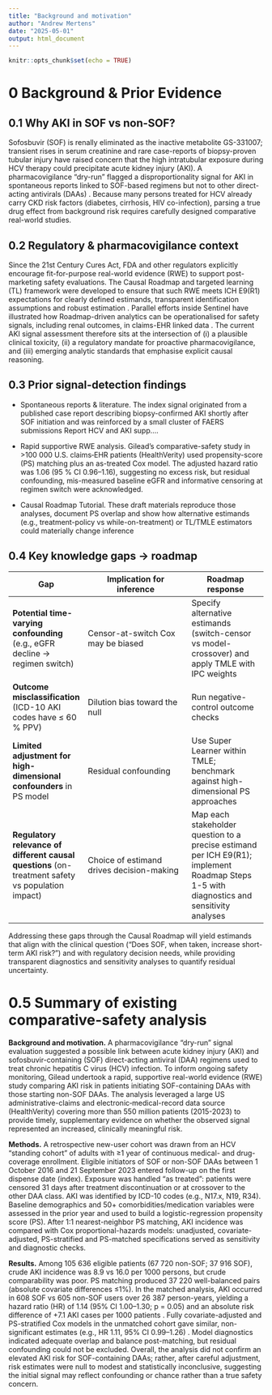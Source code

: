```yaml
---
title: "Background and motivation"
author: "Andrew Mertens"
date: "2025-05-01"
output: html_document
---
```


```r
knitr::opts_chunk$set(echo = TRUE)
```




# 0 Background & Prior Evidence

## 0.1 Why AKI in SOF vs non-SOF?

Sofosbuvir (SOF) is renally eliminated as the inactive metabolite GS-331007; transient rises in serum creatinine and rare case-reports of biopsy-proven tubular injury have raised concern that the high intratubular exposure during HCV therapy could precipitate acute kidney injury (AKI). A pharmacovigilance “dry-run” flagged a disproportionality signal for AKI in spontaneous reports linked to SOF-based regimens but not to other direct-acting antivirals (DAAs) . Because many persons treated for HCV already carry CKD risk factors (diabetes, cirrhosis, HIV co-infection), parsing a true drug effect from background risk requires carefully designed comparative real-world studies.



## 0.2 Regulatory & pharmacovigilance context

Since the 21st Century Cures Act, FDA and other regulators explicitly encourage fit-for-purpose real-world evidence (RWE) to support post-marketing safety evaluations. The Causal Roadmap and targeted learning (TL) framework were developed to ensure that such RWE meets ICH E9(R1) expectations for clearly defined estimands, transparent identification assumptions and robust estimation . Parallel efforts inside Sentinel have illustrated how Roadmap-driven analytics can be operationalised for safety signals, including renal outcomes, in claims-EHR linked data . The current AKI signal assessment therefore sits at the intersection of (i) a plausible clinical toxicity, (ii) a regulatory mandate for proactive pharmacovigilance, and (iii) emerging analytic standards that emphasise explicit causal reasoning.



## 0.3 Prior signal-detection findings 

  *  Spontaneous reports & literature. The index signal originated from a published case report describing biopsy-confirmed AKI shortly after SOF initiation and was reinforced by a small cluster of FAERS submissions Report HCV and AKI supp….

  *  Rapid supportive RWE analysis. Gilead’s comparative-safety study in >100 000 U.S. claims‐EHR patients (HealthVerity) used propensity-score (PS) matching plus an as-treated Cox model. The adjusted hazard ratio was 1.06 (95 % CI 0.96–1.16), suggesting no excess risk, but residual confounding, mis-measured baseline eGFR and informative censoring at regimen switch were acknowledged.

  *  Causal Roadmap Tutorial.  These draft materials reproduce those analyses, document PS overlap and show how alternative estimands (e.g., treatment-policy vs while-on-treatment) or TL/TMLE estimators could materially change inference 

## 0.4 Key knowledge gaps → roadmap

| Gap | Implication for inference | Roadmap response |
|-----|---------------------------|------------------|
| **Potential time-varying confounding** (e.g., eGFR decline → regimen switch) | Censor-at-switch Cox may be biased | Specify alternative estimands (switch-censor vs model-crossover) and apply TMLE with IPC weights |
| **Outcome misclassification** (ICD-10 AKI codes have ≤ 60 % PPV) | Dilution bias toward the null | Run negative-control outcome checks |
| **Limited adjustment for high-dimensional confounders** in PS model | Residual confounding | Use Super Learner within TMLE; benchmark against high-dimensional PS approaches |
| **Regulatory relevance of different causal questions** (on-treatment safety vs population impact) | Choice of estimand drives decision-making | Map each stakeholder question to a precise estimand per ICH E9(R1); implement Roadmap Steps 1-5 with diagnostics and sensitivity analyses |


Addressing these gaps through the Causal Roadmap will yield estimands that align with the clinical question (“Does SOF, when taken, increase short-term AKI risk?”) and with regulatory decision needs, while providing transparent diagnostics and sensitivity analyses to quantify residual uncertainty.





# 0.5 Summary of existing comparative-safety analysis


**Background and motivation.** A pharmacovigilance “dry-run” signal evaluation suggested a possible link between acute kidney injury (AKI) and sofosbuvir-containing (SOF) direct-acting antiviral (DAA) regimens used to treat chronic hepatitis C virus (HCV) infection. To inform ongoing safety monitoring, Gilead undertook a rapid, supportive real-world evidence (RWE) study comparing AKI risk in patients initiating SOF-containing DAAs with those starting non-SOF DAAs. The analysis leveraged a large US administrative-claims and electronic‐medical-record data source (HealthVerity) covering more than 550 million patients (2015-2023) to provide timely, supplementary evidence on whether the observed signal represented an increased, clinically meaningful risk.

**Methods.** A retrospective new-user cohort was drawn from an HCV “standing cohort” of adults with ≥1 year of continuous medical- and drug-coverage enrollment. Eligible initiators of SOF or non-SOF DAAs between 1 October 2016 and 21 September 2023 entered follow-up on the first dispense date (index). Exposure was handled “as treated”: patients were censored 31 days after treatment discontinuation or at crossover to the other DAA class. AKI was identified by ICD-10 codes (e.g., N17.x, N19, R34). Baseline demographics and 50+ comorbidities/medication variables were assessed in the prior year and used to build a logistic-regression propensity score (PS). After 1:1 nearest-neighbor PS matching, AKI incidence was compared with Cox proportional-hazards models: unadjusted, covariate-adjusted, PS-stratified and PS-matched specifications served as sensitivity and diagnostic checks.

**Results.** Among 105 636 eligible patients (67 720 non-SOF; 37 916 SOF), crude AKI incidence was 8.9 vs 16.0 per 1000 persons, but crude comparability was poor. PS matching produced 37 220 well-balanced pairs (absolute covariate differences ≤1%). In the matched analysis, AKI occurred in 608 SOF vs 605 non-SOF users over 26 387 person-years, yielding a hazard ratio (HR) of 1.14 (95% CI 1.00–1.30; p = 0.05) and an absolute risk difference of +7.1 AKI cases per 1000 patients . Fully covariate-adjusted and PS-stratified Cox models in the unmatched cohort gave similar, non-significant estimates (e.g., HR 1.11, 95% CI 0.99–1.26) . Model diagnostics indicated adequate overlap and balance post-matching, but residual confounding could not be excluded. Overall, the analysis did not confirm an elevated AKI risk for SOF-containing DAAs; rather, after careful adjustment, risk estimates were null to modest and statistically inconclusive, suggesting the initial signal may reflect confounding or chance rather than a true safety concern.
